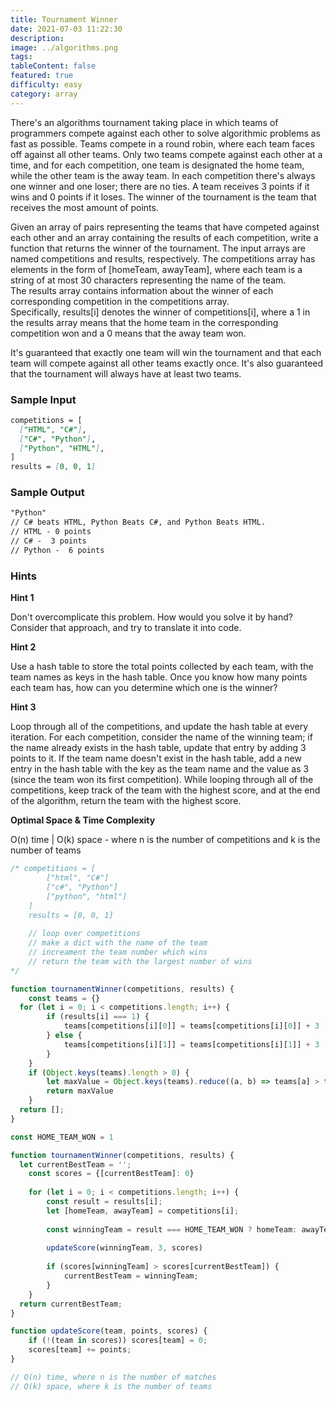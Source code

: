```yaml
---
title: Tournament Winner
date: 2021-07-03 11:22:30
description:
image: ../algorithms.png
tags:
tableContent: false
featured: true
difficulty: easy
category: array
---
```


There's an algorithms tournament taking place in which teams of programmers compete against each other to solve algorithmic problems as fast as possible. Teams compete in a round robin, where each team faces off against all other teams. Only two teams compete against each other at a time, and for each competition, one team is designated the home team, while the other team is the away team. In each competition there's always one winner and one loser; there are no ties. A team receives 3 points if it wins and 0 points if it loses. The winner of the tournament is the team that receives the most amount of points.

Given an array of pairs representing the teams that have competed against each other and an array containing the results of each competition, write a function that returns the winner of the tournament. The input arrays are named competitions and results, respectively. The competitions array has elements in the form of [homeTeam, awayTeam], where each team is a string of at most 30 characters representing the name of the team. The results array contains information about the winner of each corresponding competition in the competitions array. Specifically, results[i] denotes the winner of competitions[i], where a 1 in the results array means that the home team in the corresponding competition won and a 0 means that the away team won.

It's guaranteed that exactly one team will win the tournament and that each team will compete against all other teams exactly once. It's also guaranteed that the tournament will always have at least two teams.

### Sample Input

```md
competitions = [
  ["HTML", "C#"],
  ["C#", "Python"],
  ["Python", "HTML"],
]
results = [0, 0, 1]
```

### Sample Output

```md
"Python"
// C# beats HTML, Python Beats C#, and Python Beats HTML.
// HTML - 0 points
// C# -  3 points
// Python -  6 points

```

### Hints

**Hint 1**

Don't overcomplicate this problem. How would you solve it by hand? Consider that approach, and try to translate it into code.

**Hint 2**

Use a hash table to store the total points collected by each team, with the team names as keys in the hash table. Once you know how many points each team has, how can you determine which one is the winner?

**Hint 3**

Loop through all of the competitions, and update the hash table at every iteration. For each competition, consider the name of the winning team; if the name already exists in the hash table, update that entry by adding 3 points to it. If the team name doesn't exist in the hash table, add a new entry in the hash table with the key as the team name and the value as 3 (since the team won its first competition). While looping through all of the competitions, keep track of the team with the highest score, and at the end of the algorithm, return the team with the highest score.

**Optimal Space & Time Complexity**

O(n) time | O(k) space - where n is the number of competitions and k is the number of teams

```js
/* competitions = [
		["html", "C#"]
		["c#", "Python"]
		["python", "html"]
	]
	results = [0, 0, 1]
	
	// loop over competitions
	// make a dict with the name of the team
	// increament the team number which wins
	// return the team with the largest number of wins
*/

function tournamentWinner(competitions, results) {
	const teams = {}
  for (let i = 0; i < competitions.length; i++) {
		if (results[i] === 1) {
			teams[competitions[i][0]] = teams[competitions[i][0]] + 3 || 3
		} else {
			teams[competitions[i][1]] = teams[competitions[i][1]] + 3 || 3
		}
	}
	if (Object.keys(teams).length > 0) {
		let maxValue = Object.keys(teams).reduce((a, b) => teams[a] > teams[b] ? a : b)
		return maxValue
	}
  return [];
}
```

```js
const HOME_TEAM_WON = 1

function tournamentWinner(competitions, results) {
  let currentBestTeam = '';
	const scores = {[currentBestTeam]: 0}
	
	for (let i = 0; i < competitions.length; i++) {
		const result = results[i];
		let [homeTeam, awayTeam] = competitions[i];
		
		const winningTeam = result === HOME_TEAM_WON ? homeTeam: awayTeam;
		
		updateScore(winningTeam, 3, scores)
		
		if (scores[winningTeam] > scores[currentBestTeam]) {
			currentBestTeam = winningTeam;	
		}
	}
  return currentBestTeam;
}

function updateScore(team, points, scores) {
	if (!(team in scores)) scores[team] = 0;
	scores[team] += points;
}

// O(n) time, where n is the number of matches
// O(k) space, where k is the number of teams
```
